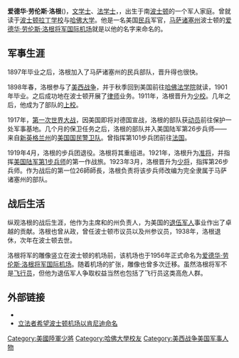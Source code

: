 {{Infobox officeholder
|image=EdwardLawrenceLogan.png
|caption=爱德华·劳伦斯·洛根 1916
|name=爱德华·劳伦斯·洛根
|birth_date={{birth date|1875|1|20}}
|birth_place=[[波士顿|波士顿]]
|death_date={{death date and age|mf=yes|1939|7|6|1875|1|20}}
|death_place=[[波士顿|波士顿]]
|profession=[[军人|军人]] <br> [[政治家|政治家]]
|serviceyears  = 1897–1919
|rank          = [[少將|少將]]
}}

'''爱德华·劳伦斯·洛根'''({{lang|en|Edward Lawrence Logan}})，[[文学士|文学士]]、[[法学士|法学士]]，{{bd|1875年|1月20日|1939年|7月6日}}，出生于南[[波士顿|波士顿]]的一个军人家庭。曾就读于[[波士顿拉丁学校|波士顿拉丁学校]]与[[哈佛大学|哈佛大学]]。他是一名美国[[民兵|民兵]]军官，[[马萨诸塞州|马萨诸塞州]]波士顿的[[爱德华·劳伦斯·洛根将军国际机场|爱德华·劳伦斯·洛根将军国际机场]]就是以他的名字来命名的。

==军事生涯==
1897年毕业之后，洛根加入了马萨诸塞州的民兵部队，晋升得也很快。

1898年春，洛根参与了[[美西战争|美西战争]]，并于秋季回到美国前往[[哈佛法学院|哈佛法学院]]就读，1901年毕业。之后成功地在波士顿开展了[[律师|律师]]业务。1911年，洛根晋升为[[少校|少校]]。几年之后，他成为了部队的[[上校|上校]]。

1917年，[[第一次世界大战|第一次世界大战]]，因美国即将对德国宣战，洛根的部队获[[动员|动员]]前往保护一处军事基地。几个月的保卫任务之后，洛根的部队并入美国陆军第26步兵师——来自[[新英格兰|新英格兰州]]的[[美国国民警卫队|美国国民警卫队]]。曾指挥第101步兵团前往[[法国|法国]]。

1919年4月，洛根的步兵团退役。洛根将其重组进{{link-en|马萨诸塞州国民警卫队|Massachusetts National Guard}}。1921年，洛根升为[[准将|准将]]，并指挥[[美国陆军第1步兵师|美国陆军第1步兵师]]的第一作战旅。1923年3月，洛根晋升为[[少将|少将]]，指挥第26步兵师。作为战后的第一位26師師長，洛根负责将该步兵师改编为完全隶属于马萨诸塞州的部队。

==战后生活==
纵观洛根的战后生涯，他作为{{link-en|美国国民警卫队协会|National Guard Association of the United States}}主席和{{link-en|美国退伍军人协会|American Legion}}的州负责人，为美国的[[退伍军人|退伍军人]]事业作出了卓越的贡献。洛根也曾从政，曾任波士顿市议员以及州参议员，1938年，洛根退休，次年在波士顿去世。

洛根将军的雕像竖立在波士顿的机场前，该机场也于1956年正式命名为[[爱德华·劳伦斯·洛根将军国际机场|爱德华·劳伦斯·洛根将军国际机场]]。随着机场的扩张，雕像也曾多次迁移。虽然洛根将军不是[[飞行员|飞行员]]，但他为退伍军人争取权益当然也包括了飞行员这类高危人群。

==外部链接==
* {{Cite web |url=http://www.massport.com/logan/about_mjlogan_histo.html |title=洛根将军生平 |access-date=2014-05-30 |archive-url=https://web.archive.org/web/20080430101441/http://www.massport.com/logan/about_mjlogan_histo.html |archive-date=2008-04-30 |dead-url=yes }}
* [http://www.boston.com/news/local/massachusetts/articles/2009/09/03/lawmaker_wants_logan_airport_renamed_to_honor_ted_kennedy/ 立法者希望波士顿机场以肯尼迪命名] {{Wayback|url=http://www.boston.com/news/local/massachusetts/articles/2009/09/03/lawmaker_wants_logan_airport_renamed_to_honor_ted_kennedy/ |date=20140515001730 }}

{{Authority control}}
{{DEFAULTSORT:Logan}}
[[Category:美國陸軍少將|Category:美國陸軍少將]]
[[Category:哈佛大學校友|Category:哈佛大學校友]]
[[Category:美西战争美国军事人物|Category:美西战争美国军事人物]]